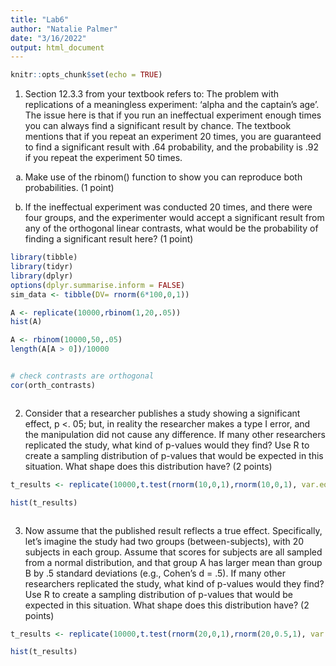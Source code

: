 ```yaml
---
title: "Lab6"
author: "Natalie Palmer"
date: "3/16/2022"
output: html_document
---
```


```r
knitr::opts_chunk$set(echo = TRUE)
```

1. Section 12.3.3 from your textbook refers to: The problem with replications of a meaningless experiment: ‘alpha and the captain’s age’. The issue here is that if you run an ineffectual experiment enough times you can always find a significant result by chance. The textbook mentions that if you repeat an experiment 20 times, you are guaranteed to find a significant result with .64 probability, and the probability is .92 if you repeat the experiment 50 times.


  a. Make use of the rbinom() function to show you can reproduce both probabilities. (1 point)
  
   b. If the ineffectual experiment was conducted 20 times, and there were four groups, and the experimenter would accept a significant result from any of the orthogonal linear contrasts, what would be the probability of finding a significant result here? (1 point)
  
```r
library(tibble)
library(tidyr)
library(dplyr)
options(dplyr.summarise.inform = FALSE)
sim_data <- tibble(DV= rnorm(6*100,0,1))

A <- replicate(10000,rbinom(1,20,.05))
hist(A)

A <- rbinom(10000,50,.05)
length(A[A > 0])/10000


# check contrasts are orthogonal 
cor(orth_contrasts)


```
  
```r

```

2. Consider that a researcher publishes a study showing a significant effect, p <. 05; but, in reality the researcher makes a type I error, and the manipulation did not cause any difference. If many other researchers replicated the study, what kind of p-values would they find? Use R to create a sampling distribution of p-values that would be expected in this situation. What shape does this distribution have? (2 points)

```r

t_results <- replicate(10000,t.test(rnorm(10,0,1),rnorm(10,0,1), var.equal = TRUE)$p.value)

hist(t_results)



```

3. Now assume that the published result reflects a true effect. Specifically, let’s imagine the study had two groups (between-subjects), with 20 subjects in each group. Assume that scores for subjects are all sampled from a normal distribution, and that group A has larger mean than group B by .5 standard deviations (e.g., Cohen’s d = .5). If many other researchers replicated the study, what kind of p-values would they find? Use R to create a sampling distribution of p-values that would be expected in this situation. What shape does this distribution have? (2 points)

```r

t_results <- replicate(10000,t.test(rnorm(20,0,1),rnorm(20,0.5,1), var.equal = TRUE)$p.value)

hist(t_results)

```

